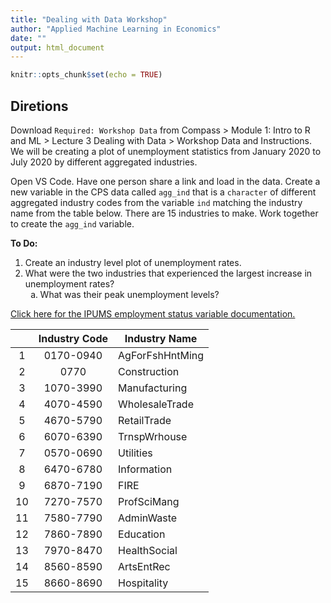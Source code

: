 ```yaml
---
title: "Dealing with Data Workshop"
author: "Applied Machine Learning in Economics"
date: ""
output: html_document
---
```


```r
knitr::opts_chunk$set(echo = TRUE)
```

## Diretions
Download `Required: Workshop Data` from Compass > Module 1: Intro to R and ML > Lecture 3 Dealing with Data > Workshop Data and Instructions.
We will be creating a plot of unemployment statistics from January 2020 to July 2020 by different aggregated industries.

Open VS Code.
Have one person share a link and load in the data.
Create a new variable in the CPS data called `agg_ind` that is a `character` of different aggregated industry codes from the variable `ind` matching the industry name from the table below.
There are 15 industries to make. 
Work together to create the `agg_ind` variable.

**To Do:**

1. Create an industry level plot of unemployment rates.
2. What were the two industries that experienced the largest increase in unemployment rates?
   a. What was their peak unemployment levels?

[Click here for the IPUMS employment status variable documentation.](https://cps.ipums.org/cps-action/variables/EMPSTAT#codes_section)


|    | Industry Code | Industry Name   |
|:--:|:-------------:|-----------------|
|  1 |   0170-0940   | AgForFshHntMing |
|  2 |      0770     | Construction    |
|  3 |   1070-3990   | Manufacturing   |
|  4 |   4070-4590   | WholesaleTrade  |
|  5 |   4670-5790   | RetailTrade     |
|  6 |   6070-6390   | TrnspWrhouse    |
|  7 |   0570-0690   | Utilities       |
|  8 |   6470-6780   | Information     |
|  9 |   6870-7190   | FIRE            |
| 10 |   7270-7570   | ProfSciMang     |
| 11 |   7580-7790   | AdminWaste      |
| 12 |   7860-7890   | Education       |
| 13 |   7970-8470   | HealthSocial    |
| 14 |   8560-8590   | ArtsEntRec      |
| 15 |   8660-8690   | Hospitality     |